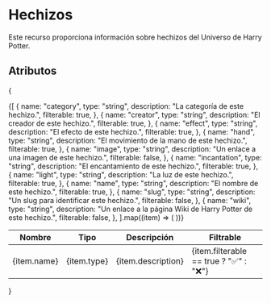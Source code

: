 # Hechizos

Este recurso proporciona información sobre hechizos del Universo de Harry Potter.

## Atributos
{
<table>
  <thead>
    <tr>
      <th>Nombre</th>
      <th>Tipo</th>
      <th>Descripción</th>
      <th>Filtrable</th>
    </tr>
  </thead>
  <tbody>
    {[
      {
        name: "category",
        type: "string",
        description: "La categoría de este hechizo.",
        filterable: true,
      },
      {
        name: "creator",
        type: "string",
        description: "El creador de este hechizo.",
        filterable: true,
      },
      {
        name: "effect",
        type: "string",
        description: "El efecto de este hechizo.",
        filterable: true,
      },
      {
        name: "hand",
        type: "string",
        description: "El movimiento de la mano de este hechizo.",
        filterable: true,
      },
      {
        name: "image",
        type: "string",
        description: "Un enlace a una imagen de este hechizo.",
        filterable: false,
      },
      {
        name: "incantation",
        type: "string",
        description: "El encantamiento de este hechizo.",
        filterable: true,
      },
      {
        name: "light",
        type: "string",
        description: "La luz de este hechizo.",
        filterable: true,
      },
      {
        name: "name",
        type: "string",
        description: "El nombre de este hechizo.",
        filterable: true,
      },
      {
        name: "slug",
        type: "string",
        description: "Un slug para identificar este hechizo.",
        filterable: false,
      },
      {
        name: "wiki",
        type: "string",
        description: "Un enlace a la página Wiki de Harry Potter de este hechizo.",
        filterable: false,
      },
    ].map((item) => (
      <tr key={item.name}>
        <td>{item.name}</td>
        <td>{item.type}</td>
        <td>{item.description}</td>
        <td>{item.filterable == true ? "✅" : "❌"}</td>
      </tr>
    ))}
  </tbody>
</table>
}
